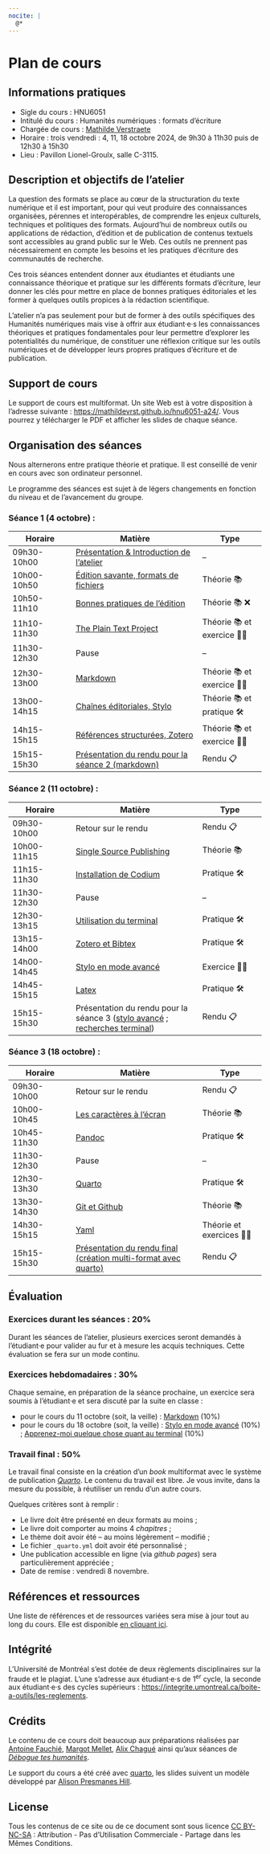 ```yaml
---
nocite: |
  @*
---
```


# Plan de cours {.unnumbered}

## Informations pratiques  

- Sigle du cours : HNU6051 
- Intitulé du cours : Humanités numériques : formats d'écriture 
- Chargée de cours : [Mathilde Verstraete](mailto:mathilde.verstraete@umontreal.ca) 
- Horaire : trois vendredi : 4, 11, 18 octobre 2024, de 9h30 à 11h30 puis de 12h30 à 15h30
- Lieu : Pavillon Lionel-Groulx, salle C-3115. 

## Description et objectifs de l'atelier 

La question des formats se place au cœur de la structuration du texte numérique et il est important, pour qui veut produire des connaissances organisées, pérennes et interopérables, de comprendre les enjeux culturels, techniques et politiques des formats. 
Aujourd’hui de nombreux outils ou applications de rédaction, d’édition et de publication de contenus textuels sont accessibles au grand public sur le Web. Ces outils ne prennent pas nécessairement en compte les besoins et les pratiques d’écriture des communautés de recherche. 

Ces trois séances entendent donner aux étudiantes et étudiants une connaissance théorique et pratique sur les différents formats d'écriture, leur donner les clés pour mettre en place de bonnes pratiques éditoriales et les former à quelques outils propices à la rédaction scientifique. 

L’atelier n’a pas seulement pour but de former à des outils spécifiques des Humanités numériques mais vise à offrir aux étudiant·e·s les connaissances théoriques et pratiques fondamentales pour leur permettre d’explorer les potentialités du numérique, de constituer une réflexion critique sur les outils numériques et de développer leurs propres pratiques d’écriture et de publication.

## Support de cours 

Le support de cours est multiformat. Un site Web est à votre disposition à l'adresse suivante : <https://mathildevrst.github.io/hnu6051-a24/>. Vous pourrez y télécharger le PDF et afficher les slides de chaque séance. 

## Organisation des séances 

Nous alternerons entre pratique théorie et pratique. Il est conseillé de venir en cours avec son ordinateur personnel. 

::: {.callout-important}
Le programme des séances est sujet à de légers changements en fonction du niveau et de l'avancement du groupe. 
:::

### Séance 1 (4 octobre) : 

| Horaire | Matière | Type |
| --- | ------ | --- | 
| 09h30-10h00 | [Présentation & Introduction de l’atelier](introduction.qmd#introduction) | -- | 
| 10h00-10h50 | [Édition savante, formats de fichiers](theorie-formats.qmd#les-formats--théorie) | Théorie 📚 | 
| 10h50-11h10 | [Bonnes pratiques de l'édition](bonnes-pratiques.qmd#bonnes-pratiques-dédition) | Théorie 📚 ❌ | 
| 11h10-11h30 | [The Plain Text Project](plein-texte.qmd#plain-text--plein-texte--texte-brut) | Théorie 📚 et exercice 🏋️‍♂️ | 
| 11h30-12h30 | Pause | -- | 
| 12h30-13h00 | [Markdown](exercice-markdown.qmd#exercice-markdown) | Théorie 📚 et exercice 🏋️‍♂️ | 
| 13h00-14h15 | [Chaînes éditoriales, Stylo](stylo.qmd#chaînes-éditoriales--stylo) | Théorie 📚 et pratique 🛠️ | 
| 14h15-15h15 | [Références structurées, Zotero](zotero.qmd#limportance-de-structurer-ses-références-bibliographiques) | Théorie 📚 et exercice 🏋️‍♂️ | 
| 15h15-15h30 | [Présentation du rendu pour la séance 2 (markdown)](exercice-markdown.qmd#rendu-pour-le-10-octobre) | Rendu 📋 | 

### Séance 2 (11 octobre) : 

| Horaire | Matière | Type |
| --- | ------ | --- | 
| 09h30-10h00 | Retour sur le rendu | Rendu 📋 | 
| 10h00-11h15 | [Single Source Publishing](single-source.qmd#le-single-source-publishing) | Théorie 📚 | 
| 11h15-11h30 | [Installation de Codium](codium.qmd#installation-de-codium) | Pratique 🛠️ | 
| 11h30-12h30 | Pause | -- | 
| 12h30-13h15 | [Utilisation du terminal](terminal.qmd#utiliser-son-terminal) | Pratique 🛠️ |
| 13h15-14h00 | [Zotero et Bibtex](zotero.qmd#zotero-avancé) | Pratique 🛠️ | 
| 14h00-14h45 | [Stylo en mode avancé](stylo.qmd#stylo-en-mode-avancé) | Exercice 🏋️‍♂️ | 
| 14h45-15h15 | [Latex](latex.qmd#latex) | Pratique 🛠️ | 
| 15h15-15h30 | Présentation du rendu pour la séance 3 ([stylo avancé](stylo.qmd#rendu-pour-le-17-octobre) ; [recherches terminal](terminal.qmd#rendu-pour-le-18-octobre)) | Rendu 📋 | 

### Séance 3 (18 octobre) : 

| Horaire | Matière | Type |
| --- | ------ | --- | 
| 09h30-10h00 | Retour sur le rendu | Rendu 📋 | 
| 10h00-10h45 | [Les caractères à l'écran](encodage.qmd#des-caractères-à-lécran----encodage-numérique) | Théorie 📚 | 
| 10h45-11h30 | [Pandoc](pandoc.qmd#convertisseurs--le-cas-de-pandoc) | Pratique 🛠️ | 
| 11h30-12h30 | Pause | -- | 
| 12h30-13h30 | [Quarto](quarto.qmd#quarto) | Pratique 🛠️ |
| 13h30-14h30 | [Git et Github](git.qmd#git-et-github) | Théorie 📚 | 
| 14h30-15h15 | [Yaml](yml.qmd#yaml) | Théorie et exercices 🏋️‍♂️ | 
| 15h15-15h30 | [Présentation du rendu final (création multi-format avec quarto)](plan-de-cours.qmd#travail-final--50) | Rendu 📋 | 

## Évaluation 

### Exercices durant les séances : 20%

Durant les séances de l’atelier, plusieurs exercices seront demandés à l’étudiant·e pour valider au fur et à mesure les acquis techniques. Cette évaluation se fera sur un mode continu.

### Exercices hebdomadaires : 30%

Chaque semaine, en préparation de la séance prochaine, un exercice sera soumis à l’étudiant·e et sera discuté par la suite en classe : 

- pour le cours du 11 octobre (soit, la veille) : [Markdown](exercice-markdown.qmd#rendu-pour-le-10-octobre) (10%) 
- pour le cours du 18 octobre (soit, la veille) : [Stylo en mode avancé](stylo.qmd#rendu-pour-le-17-octobre) (10%) ; [Apprenez-moi quelque chose quant au terminal](terminal.qmd#rendu-pour-le-18-octobre) (10%)

### Travail final : 50%

Le travail final consiste en la création d’un *book* multiformat avec le système de publication [*Quarto*](https://quarto.org/). Le contenu du travail est libre. Je vous invite, dans la mesure du possible, à réutiliser un rendu d'un autre cours. 

Quelques critères sont à remplir : 

- Le livre doit être présenté en deux formats au moins ; 
- Le livre doit comporter au moins 4 *chapitres* ; 
- Le thème doit avoir été -- au moins légèrement -- modifié ; 
- Le fichier ```_quarto.yml``` doit avoir été personnalisé ; 
- Une publication accessible en ligne (via *github pages*) sera particulièrement appréciée ; 
- Date de remise : vendredi 8 novembre. 

## Références et ressources 

Une liste de références et de ressources variées sera mise à jour tout au long du cours. Elle est disponible [en cliquant ici](references.qmd#références).

## Intégrité 

L’Université de Montréal s’est dotée de deux règlements disciplinaires sur la fraude et le plagiat. L'une s’adresse aux étudiant·e·s de 1^er^ cycle, la seconde aux étudiant·e·s des cycles supérieurs : <https://integrite.umontreal.ca/boite-a-outils/les-reglements>. 

## Crédits 

Le contenu de ce cours doit beaucoup aux préparations réalisées par [Antoine Fauchié](https://www.quaternum.net/), [Margot Mellet](https://blank.blue/), [Alix Chagué](https://alix-tz.github.io/) ainsi qu'aux séances de [*Débogue tes humanités*](https://debugue.ecrituresnumeriques.ca/). 

Le support du cours a été créé avec [quarto](https://quarto.org/), les slides suivent un modèle développé par [Alison Presmanes Hill](https://github.com/apreshill/palmerpenguins-useR-2022/). 

## License 

Tous les contenus de ce site ou de ce document sont sous licence [CC BY-NC-SA](https://creativecommons.org/licenses/by-nc-sa/4.0/legalcode) : Attribution - Pas d’Utilisation Commerciale - Partage dans les Mêmes Conditions. 
